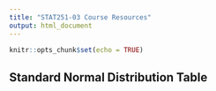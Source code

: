 ```yaml
---
title: "STAT251-03 Course Resources"
output: html_document
---
```


```r
knitr::opts_chunk$set(echo = TRUE)
```

## Standard Normal Distribution Table
